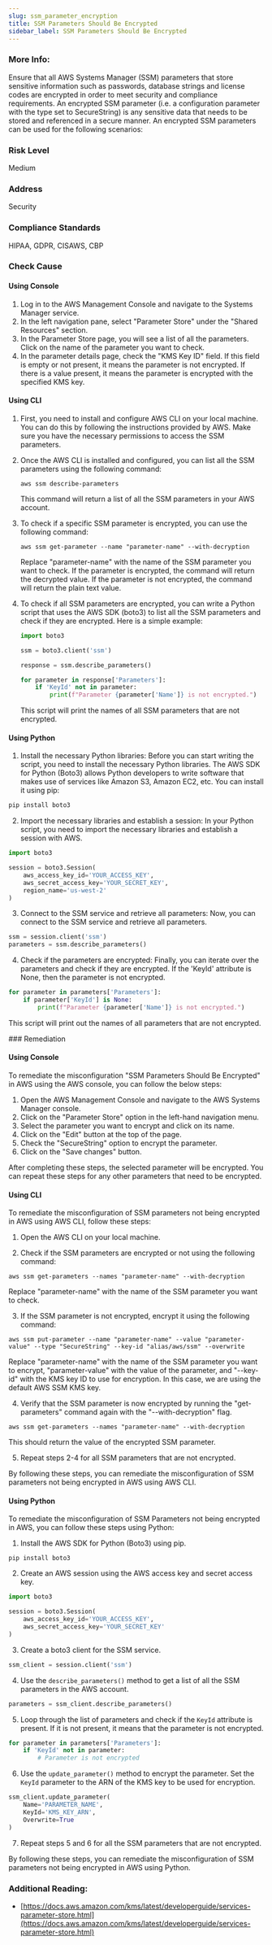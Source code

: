```yaml
---
slug: ssm_parameter_encryption
title: SSM Parameters Should Be Encrypted
sidebar_label: SSM Parameters Should Be Encrypted
---
```


### More Info:

Ensure that all AWS Systems Manager (SSM) parameters that store sensitive information such as passwords, database strings and license codes are encrypted in order to meet security and compliance requirements. An encrypted SSM parameter (i.e. a configuration parameter with the type set to SecureString) is any sensitive data that needs to be stored and referenced in a secure manner. An encrypted SSM parameters can be used for the following scenarios:

### Risk Level

Medium

### Address

Security

### Compliance Standards

HIPAA, GDPR, CISAWS, CBP



<Tabs><Tab title='Cause'>
### Check Cause

#### Using Console

1. Log in to the AWS Management Console and navigate to the Systems Manager service.
2. In the left navigation pane, select "Parameter Store" under the "Shared Resources" section.
3. In the Parameter Store page, you will see a list of all the parameters. Click on the name of the parameter you want to check.
4. In the parameter details page, check the "KMS Key ID" field. If this field is empty or not present, it means the parameter is not encrypted. If there is a value present, it means the parameter is encrypted with the specified KMS key.

#### Using CLI

1. First, you need to install and configure AWS CLI on your local machine. You can do this by following the instructions provided by AWS. Make sure you have the necessary permissions to access the SSM parameters.

2. Once the AWS CLI is installed and configured, you can list all the SSM parameters using the following command:

   ```
   aws ssm describe-parameters
   ```

   This command will return a list of all the SSM parameters in your AWS account.

3. To check if a specific SSM parameter is encrypted, you can use the following command:

   ```
   aws ssm get-parameter --name "parameter-name" --with-decryption
   ```

   Replace "parameter-name" with the name of the SSM parameter you want to check. If the parameter is encrypted, the command will return the decrypted value. If the parameter is not encrypted, the command will return the plain text value.

4. To check if all SSM parameters are encrypted, you can write a Python script that uses the AWS SDK (boto3) to list all the SSM parameters and check if they are encrypted. Here is a simple example:

   ```python
   import boto3

   ssm = boto3.client('ssm')

   response = ssm.describe_parameters()

   for parameter in response['Parameters']:
       if 'KeyId' not in parameter:
           print(f"Parameter {parameter['Name']} is not encrypted.")
   ```

   This script will print the names of all SSM parameters that are not encrypted.

#### Using Python

1. Install the necessary Python libraries: Before you can start writing the script, you need to install the necessary Python libraries. The AWS SDK for Python (Boto3) allows Python developers to write software that makes use of services like Amazon S3, Amazon EC2, etc. You can install it using pip:

```python
pip install boto3
```

2. Import the necessary libraries and establish a session: In your Python script, you need to import the necessary libraries and establish a session with AWS. 

```python
import boto3

session = boto3.Session(
    aws_access_key_id='YOUR_ACCESS_KEY',
    aws_secret_access_key='YOUR_SECRET_KEY',
    region_name='us-west-2'
)
```

3. Connect to the SSM service and retrieve all parameters: Now, you can connect to the SSM service and retrieve all parameters. 

```python
ssm = session.client('ssm')
parameters = ssm.describe_parameters()
```

4. Check if the parameters are encrypted: Finally, you can iterate over the parameters and check if they are encrypted. If the 'KeyId' attribute is None, then the parameter is not encrypted.

```python
for parameter in parameters['Parameters']:
    if parameter['KeyId'] is None:
        print(f"Parameter {parameter['Name']} is not encrypted.")
```

This script will print out the names of all parameters that are not encrypted.

</Tab>


<Tab title='Remediation'>
### Remediation

#### Using Console

To remediate the misconfiguration "SSM Parameters Should Be Encrypted" in AWS using the AWS console, you can follow the below steps:

1. Open the AWS Management Console and navigate to the AWS Systems Manager console.
2. Click on the "Parameter Store" option in the left-hand navigation menu.
3. Select the parameter you want to encrypt and click on its name.
4. Click on the "Edit" button at the top of the page.
5. Check the "SecureString" option to encrypt the parameter.
6. Click on the "Save changes" button.

After completing these steps, the selected parameter will be encrypted. You can repeat these steps for any other parameters that need to be encrypted.

#### Using CLI

To remediate the misconfiguration of SSM parameters not being encrypted in AWS using AWS CLI, follow these steps:

1. Open the AWS CLI on your local machine.

2. Check if the SSM parameters are encrypted or not using the following command:

```
aws ssm get-parameters --names "parameter-name" --with-decryption
```

Replace "parameter-name" with the name of the SSM parameter you want to check.

3. If the SSM parameter is not encrypted, encrypt it using the following command:

```
aws ssm put-parameter --name "parameter-name" --value "parameter-value" --type "SecureString" --key-id "alias/aws/ssm" --overwrite
```

Replace "parameter-name" with the name of the SSM parameter you want to encrypt, "parameter-value" with the value of the parameter, and "--key-id" with the KMS key ID to use for encryption. In this case, we are using the default AWS SSM KMS key.

4. Verify that the SSM parameter is now encrypted by running the "get-parameters" command again with the "--with-decryption" flag.

```
aws ssm get-parameters --names "parameter-name" --with-decryption
```

This should return the value of the encrypted SSM parameter.

5. Repeat steps 2-4 for all SSM parameters that are not encrypted.

By following these steps, you can remediate the misconfiguration of SSM parameters not being encrypted in AWS using AWS CLI.

#### Using Python

To remediate the misconfiguration of SSM Parameters not being encrypted in AWS, you can follow these steps using Python:

1. Install the AWS SDK for Python (Boto3) using pip.

```
pip install boto3
```

2. Create an AWS session using the AWS access key and secret access key.

```python
import boto3

session = boto3.Session(
    aws_access_key_id='YOUR_ACCESS_KEY',
    aws_secret_access_key='YOUR_SECRET_KEY'
)
```

3. Create a boto3 client for the SSM service.

```python
ssm_client = session.client('ssm')
```

4. Use the `describe_parameters()` method to get a list of all the SSM parameters in the AWS account.

```python
parameters = ssm_client.describe_parameters()
```

5. Loop through the list of parameters and check if the `KeyId` attribute is present. If it is not present, it means that the parameter is not encrypted.

```python
for parameter in parameters['Parameters']:
    if 'KeyId' not in parameter:
        # Parameter is not encrypted
```

6. Use the `update_parameter()` method to encrypt the parameter. Set the `KeyId` parameter to the ARN of the KMS key to be used for encryption.

```python
ssm_client.update_parameter(
    Name='PARAMETER_NAME',
    KeyId='KMS_KEY_ARN',
    Overwrite=True
)
```

7. Repeat steps 5 and 6 for all the SSM parameters that are not encrypted.

By following these steps, you can remediate the misconfiguration of SSM parameters not being encrypted in AWS using Python.

### Additional Reading:

- [https://docs.aws.amazon.com/kms/latest/developerguide/services-parameter-store.html](https://docs.aws.amazon.com/kms/latest/developerguide/services-parameter-store.html) 


</Tab>
</Tabs>
